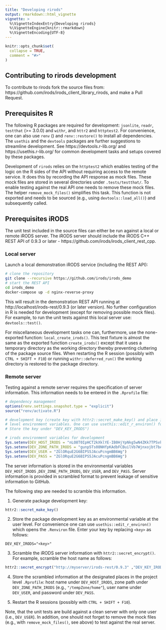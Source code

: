 ```yaml
---
title: "Developing rirods"
output: rmarkdown::html_vignette
vignette: >
  %\VignetteIndexEntry{Developing rirods}
  %\VignetteEngine{knitr::rmarkdown}
  %\VignetteEncoding{UTF-8}
---
```


```r
knitr::opts_chunk$set(
  collapse = TRUE,
  comment = "#>"
)
```

## Contributing to rirods development

To contribute to rirods fork the source files from: 
https://github.com/irods/irods_client_library_rirods, and make a Pull Request. 

## Prerequisites R

The following R packages are required for development: `jsonlite`, `readr`, 
`testthat` (>= 3.0.0) and `withr`, and `httr2` and `httptest2`. For convenience,
one can also use `renv` () and `renv::restore()` to install all 
dependencies. The `usethis` and the `devtools` packages are further 
suggestions to streamline development. See https://devtools.r-lib.org/ and 
https://usethis.r-lib.org/ for common development tasks and setups covered by 
these packages.

Development of `rirods` relies on the `httptest2` which enables testing of the 
logic on the R sides of the API without requiring access to the remote service.
It does this by recording the API response as mock files. These mock files are 
stored in several directories under `.tests/testthat/`. To enable testing
against the real API one needs to remove these mock files. The helper 
`remove_mock_files()` simplifies this task. This function is not exported and 
needs to be sourced (e.g., using `devtools::load_all()`) and subsequently 
called.

## Prerequisites iRODS

The unit test included in the source files can either be run against a local or 
remote iRODS server. The iRODS server should include the iRODS C++ REST API of 
0.9.3 or later - https://github.com/irods/irods_client_rest_cpp.

### Local server

Launch a local demonstration iRODS service (including the REST API):

```bash
# clone the repository
git clone --recursive https://github.com/irods/irods_demo
# start the REST API
cd irods_demo
docker-compose up -d nginx-reverse-proxy
```

This will result in the demonstration REST API running at http://localhost/irods-rest/0.9.3 (or later version). 
No further configuration in R is needed for development (except for removing 
possible mock files). For example, to run the unit tests against this local 
server use: `devtools::test()`.

For miscellaneous development tasks one can, furthermore, use the none-exported 
function: `local_create_irods()`. This test fixture is almost the same as the
exported function `create_irods()` except that it uses a temporary directory as 
the working directory thereby preventing cluttering of the package source files.
When restarting the R session (possibly with `CTRL + SHIFT + F10`) or running 
`withr::deferred_run()` the working directory is restored to the 
package directory. 

### Remote server

Testing against a remote server requires the specification of server 
information. This information needs to be entered in the `.Rprofile` file:

```r
# dependency management
options(renv.settings.snapshot.type = "explicit")
source("renv/activate.R")

# development key (create key with httr2::secret_make_key() and place in user
# level environment variables. One can use usethis::edit_r_environ() for this.
# Store the key under "DEV_KEY_IRODS")

# irods environment variables for development
Sys.setenv(DEV_HOST_IRODS = "nLO8T0IpHCT2kXklYE-IB0HjYpNkg5wN4ZKk7TPSvkwGf9FauDR-O5mVI-mmD2_zNFGLoaVcAgYl")
Sys.setenv(DEV_ZONE_PATH_IRODS = "gunp5Ts08NHfpKAdbFCBuilVb7Wjnxojbt7bA1e-9Q")
Sys.setenv(DEV_USER = "ZGlORquE2G6BIPS5JAcuPcngmBB6Wg")
Sys.setenv(DEV_PASS = "ZGlORquE2G6BIPS5JAcuPcngmBB6Wg")
```

The server information is stored in the environmental variables `DEV_HOST_IRODS`
,`DEV_ZONE_PATH_IRODS`, `DEV_USER`, and `DEV_PASS`. Server information is 
provided in scrambled format to prevent leakage of sensitive information to 
GitHub. 

The following step are needed to scramble this information.

1) Generate package development key:

```r
httr2::secret_make_key()
```

2) Store the package development key as an environmental variable at the user 
level. For convenience one can use `usethis::edit_r_environ()` which opens the 
`.Renviron` file. Enter your key by replacing `<key>` as follows:

```
DEV_KEY_IRODS="<key>"
```

3) Scramble the iRODS server information with `httr2::secret_encrypt()`. 
For example, scramble the host name as follows:

```r
httr2::secret_encrypt("http://myserver/irods-rest/0.9.3" ,"DEV_KEY_IRODS")
```

4) Store the scrambled information at the designated places in the project level 
`.Rprofile`: host name under `DEV_HOST_IRODS`, zone path under 
`DEV_ZONE_PATH_IRODS` (e.g., `"/tempZone/home"`), user name under `DEV_USER`, 
and password under `DEV_PASS`.

5) Restart the R sessions (possibly with `CTRL + SHIFT + F10`).

Note, that the unit tests are build against a clean server with only one user 
(i.e., `DEV_USER`). In addition, one should not forget to remove the mock files
(e.g., with `remove_mock_files()`, see above) to test against the real server.

